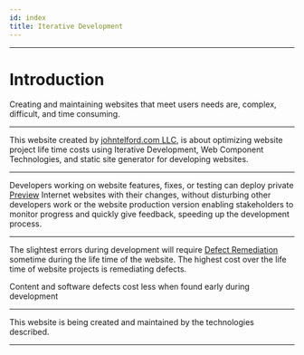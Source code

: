 ```yaml
---
id: index
title: Iterative Development
---
```



<Version components={props.components} />

---

# Introduction

Creating and maintaining websites that meet users needs are, complex, difficult, and time consuming.

---

This website created by [johntelford.com LLC](Company), is about optimizing website project life time costs using Iterative Development, Web Component Technologies, and static site generator for developing websites.

---

Developers working on website features, fixes, or testing can deploy private [Preview](deploy#preview) Internet websites with their changes, without disturbing other developers work or the website production version enabling stakeholders to monitor progress and quickly give feedback, speeding up the development process.

---

The slightest errors during development will require [Defect Remediation](siteoverview#defect-remediation-costs) sometime during the life time of the website. The highest cost over the life time of website projects is remediating defects.

Content and software defects cost less when found early during development

---

This website is being created and maintained by the technologies described.

---
